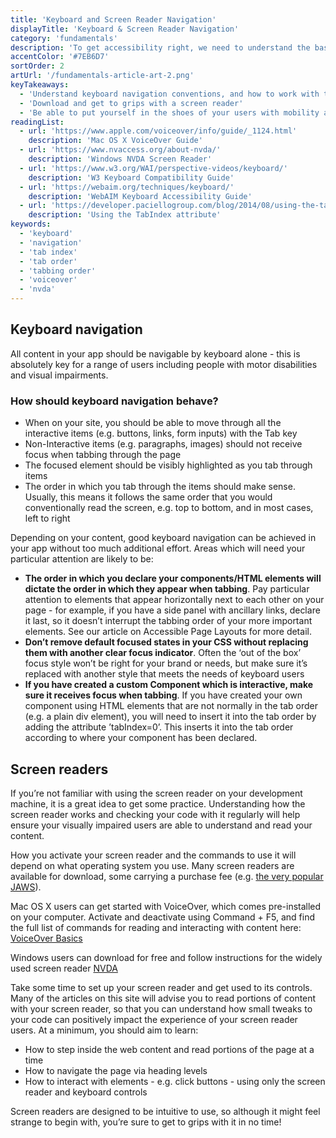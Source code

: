 ```yaml
---
title: 'Keyboard and Screen Reader Navigation'
displayTitle: 'Keyboard & Screen Reader Navigation'
category: 'fundamentals'
description: 'To get accessibility right, we need to understand the basics of how diverse users are going to engage with our apps, so it’s time to get familiar with your keyboard and your screen reader.'
accentColor: '#7EB6D7'
sortOrder: 2
artUrl: '/fundamentals-article-art-2.png'
keyTakeaways:
  - 'Understand keyboard navigation conventions, and how to work with them'
  - 'Download and get to grips with a screen reader'
  - 'Be able to put yourself in the shoes of your users with mobility and visual impairments'
readingList:
  - url: 'https://www.apple.com/voiceover/info/guide/_1124.html'
    description: 'Mac OS X VoiceOver Guide'
  - url: 'https://www.nvaccess.org/about-nvda/'
    description: 'Windows NVDA Screen Reader'
  - url: 'https://www.w3.org/WAI/perspective-videos/keyboard/'
    description: 'W3 Keyboard Compatibility Guide'
  - url: 'https://webaim.org/techniques/keyboard/'
    description: 'WebAIM Keyboard Accessibility Guide'
  - url: 'https://developer.paciellogroup.com/blog/2014/08/using-the-tabindex-attribute/'
    description: 'Using the TabIndex attribute'
keywords:
  - 'keyboard'
  - 'navigation'
  - 'tab index'
  - 'tab order'
  - 'tabbing order'
  - 'voiceover'
  - 'nvda'
---
```


## Keyboard navigation

All content in your app should be navigable by keyboard alone - this is absolutely key for a range of users including people with motor disabilities and visual impairments.

### How should keyboard navigation behave?

- When on your site, you should be able to move through all the interactive items (e.g. buttons, links, form inputs) with the Tab key
- Non-Interactive items (e.g. paragraphs, images) should not receive focus when tabbing through the page
- The focused element should be visibly highlighted as you tab through items
- The order in which you tab through the items should make sense. Usually, this means it follows the same order that you would conventionally read the screen, e.g. top to bottom, and in most cases, left to right

Depending on your content, good keyboard navigation can be achieved in your app without too much additional effort. Areas which will need your particular attention are likely to be:

- **The order in which you declare your components/HTML elements will dictate the order in which they appear when tabbing**. Pay particular attention to elements that appear horizontally next to each other on your page - for example, if you have a side panel with ancillary links, declare it last, so it doesn’t interrupt the tabbing order of your more important elements. See our article on <Link to="/page-layout">Accessible Page Layouts</Link> for more detail.
- **Don’t remove default focused states in your CSS without replacing them with another clear focus indicator**. Often the ‘out of the box’ focus style won’t be right for your brand or needs, but make sure it’s replaced with another style that meets the needs of keyboard users
- **If you have created a custom Component which is interactive, make sure it receives focus when tabbing**. If you have created your own component using HTML elements that are not normally in the tab order (e.g. a plain div element), you will need to insert it into the tab order by adding the attribute ’tabIndex=0’. This inserts it into the tab order according to where your component has been declared.

## Screen readers

If you’re not familiar with using the screen reader on your development machine, it is a great idea to get some practice. Understanding how the screen reader works and checking your code with it regularly will help ensure your visually impaired users are able to understand and read your content.

How you activate your screen reader and the commands to use it will depend on what operating system you use. Many screen readers are available for download, some carrying a purchase fee (e.g. [the very popular JAWS](https://www.freedomscientific.com/products/software/jaws/)).

Mac OS X users can get started with VoiceOver, which comes pre-installed on your computer. Activate and deactivate using Command + F5, and find the full list of commands for reading and interacting with content here: [VoiceOver Basics](https://www.apple.com/voiceover/info/guide/_1124.html)

Windows users can download for free and follow instructions for the widely used screen reader [NVDA](https://www.nvaccess.org/about-nvda/)

Take some time to set up your screen reader and get used to its controls. Many of the articles on this site will advise you to read portions of content with your screen reader, so that you can understand how small tweaks to your code can positively impact the experience of your screen reader users. At a minimum, you should aim to learn:

- How to step inside the web content and read portions of the page at a time
- How to navigate the page via heading levels
- How to interact with elements - e.g. click buttons - using only the screen reader and keyboard controls

Screen readers are designed to be intuitive to use, so although it might feel strange to begin with, you’re sure to get to grips with it in no time!
